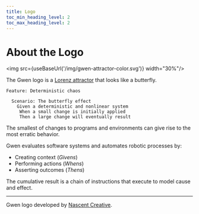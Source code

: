 ```yaml
--- 
title: Logo
toc_min_heading_level: 2
toc_max_heading_level: 2
---
```



# About the Logo

<img src={useBaseUrl('/img/gwen-attractor-color.svg')} width="30%"/>

The Gwen logo is a [Lorenz attractor](https://en.m.wikipedia.org/wiki/Lorenz_system) that looks like 
a butterfly.

```gherkin
Feature: Deterministic chaos
    
  Scenario: The butterfly effect
    Given a deterministic and nonlinear system
     When a small change is initially applied
     Then a large change will eventually result
```

The smallest of changes to programs and environments can give rise to the most erratic behavior.

Gwen evaluates software systems and automates robotic processes by:

- Creating context (*Givens*)
- Performing actions (*Whens*)
- Asserting outcomes (*Thens*)

The cumulative result is a chain of instructions that execute to model cause and effect.

---

Gwen logo developed by [Nascent Creative](https://nascentcreative.com.au/).
